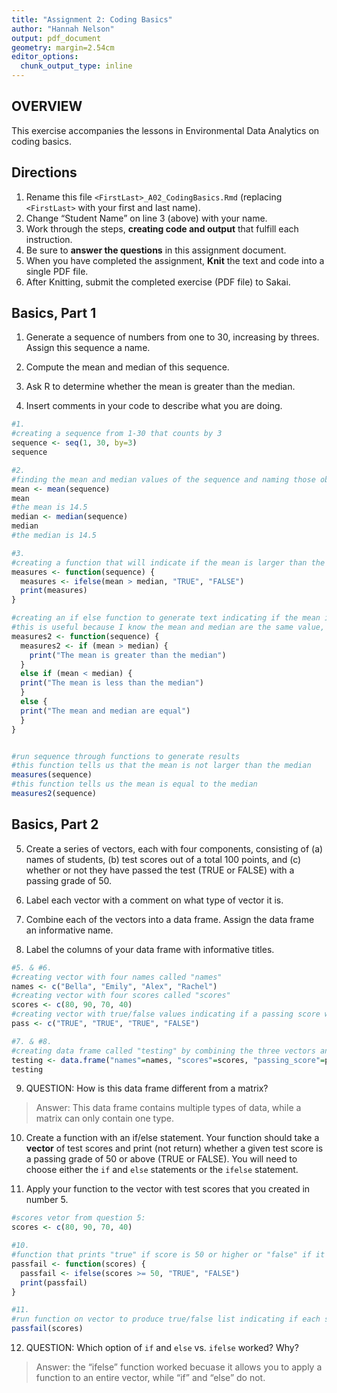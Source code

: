 ```yaml
---
title: "Assignment 2: Coding Basics"
author: "Hannah Nelson"
output: pdf_document
geometry: margin=2.54cm
editor_options: 
  chunk_output_type: inline
---
```


## OVERVIEW

This exercise accompanies the lessons in Environmental Data Analytics on coding basics.

## Directions

1.  Rename this file `<FirstLast>_A02_CodingBasics.Rmd` (replacing `<FirstLast>` with your first and last name).
2.  Change "Student Name" on line 3 (above) with your name.
3.  Work through the steps, **creating code and output** that fulfill each instruction.
4.  Be sure to **answer the questions** in this assignment document.
5.  When you have completed the assignment, **Knit** the text and code into a single PDF file.
6.  After Knitting, submit the completed exercise (PDF file) to Sakai.

## Basics, Part 1

1.  Generate a sequence of numbers from one to 30, increasing by threes. Assign this sequence a name.

2.  Compute the mean and median of this sequence.

3.  Ask R to determine whether the mean is greater than the median.

4.  Insert comments in your code to describe what you are doing.

```r
#1. 
#creating a sequence from 1-30 that counts by 3
sequence <- seq(1, 30, by=3)
sequence

#2. 
#finding the mean and median values of the sequence and naming those objects
mean <- mean(sequence)
mean
#the mean is 14.5
median <- median(sequence)
median
#the median is 14.5

#3. 
#creating a function that will indicate if the mean is larger than the median by generating true/false
measures <- function(sequence) {
  measures <- ifelse(mean > median, "TRUE", "FALSE")
  print(measures)
}

#creating an if else function to generate text indicating if the mean is greater, less than, or equal to the median 
#this is useful because I know the mean and median are the same value, but that could not be reflected using the true/false function above
measures2 <- function(sequence) {
  measures2 <- if (mean > median) {
    print("The mean is greater than the median")
  }
  else if (mean < median) {
  print("The mean is less than the median")
  }
  else {
  print("The mean and median are equal")
  }
}


#run sequence through functions to generate results
#this function tells us that the mean is not larger than the median
measures(sequence)
#this function tells us the mean is equal to the median
measures2(sequence)
```

## Basics, Part 2

5.  Create a series of vectors, each with four components, consisting of (a) names of students, (b) test scores out of a total 100 points, and (c) whether or not they have passed the test (TRUE or FALSE) with a passing grade of 50.

6.  Label each vector with a comment on what type of vector it is.

7.  Combine each of the vectors into a data frame. Assign the data frame an informative name.

8.  Label the columns of your data frame with informative titles.

```r
#5. & #6.
#creating vector with four names called "names"
names <- c("Bella", "Emily", "Alex", "Rachel")
#creating vector with four scores called "scores"
scores <- c(80, 90, 70, 40)
#creating vector with true/false values indicating if a passing score was achieved corresponding to the values in the scores vector called "pass"
pass <- c("TRUE", "TRUE", "TRUE", "FALSE")

#7. & #8.
#creating data frame called "testing" by combining the three vectors and naming the columns
testing <- data.frame("names"=names, "scores"=scores, "passing_score"=pass)
testing
```

9.  QUESTION: How is this data frame different from a matrix?

> Answer: This data frame contains multiple types of data, while a matrix can only contain one type.

10. Create a function with an if/else statement. Your function should take a **vector** of test scores and print (not return) whether a given test score is a passing grade of 50 or above (TRUE or FALSE). You will need to choose either the `if` and `else` statements or the `ifelse` statement. 

11. Apply your function to the vector with test scores that you created in number 5.

```r
#scores vetor from question 5:
scores <- c(80, 90, 70, 40)

#10.
#function that prints "true" if score is 50 or higher or "false" if it is lower than 50
passfail <- function(scores) {
  passfail <- ifelse(scores >= 50, "TRUE", "FALSE")
  print(passfail)
}

#11.
#run function on vector to produce true/false list indicating if each score in the vector was passing
passfail(scores)

```

12. QUESTION: Which option of `if` and `else` vs. `ifelse` worked? Why?

> Answer: the "ifelse" function worked becuase it allows you to apply a function to an entire vector, while "if" and "else" do not.

